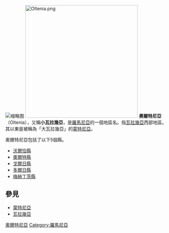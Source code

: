 [[File:Casute_pe_culmea_Runculet_-_panoramio.jpg|缩略图]]
[[File:Oltenia.png|350px]]
'''奧爾特尼亞'''（Oltenia），又稱'''小瓦拉幾亞'''，是[[羅馬尼亞|羅馬尼亞]]的一個地區名。指[[瓦拉幾亞|瓦拉幾亞]]西部地區。其以東是被稱為「大瓦拉幾亞」的[[蒙特尼亞|蒙特尼亞]]。

奧爾特尼亞包括了以下5個縣。
* [[沃爾恰縣|沃爾恰縣]]
* [[奧爾特縣|奧爾特縣]]
* [[戈爾日縣|戈爾日縣]]
* [[多爾日縣|多爾日縣]]
* [[梅赫丁茨縣|梅赫丁茨縣]]

== 參見 ==
* [[蒙特尼亞|蒙特尼亞]]
* [[瓦拉幾亞|瓦拉幾亞]]

[[Category:奧爾特尼亞|]]
[[Category:羅馬尼亞|Category:羅馬尼亞]]